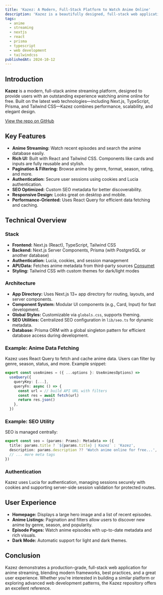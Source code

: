 ```yaml
---
title: 'Kazez: A Modern, Full-Stack Platform to Watch Anime Online'
description: 'Kazez is a beautifully designed, full-stack web application for streaming anime, built with Next.js, TypeScript, and Prisma. Explore its architecture, features, and what makes it unique.'
tags:
  - anime
  - streaming
  - nextjs
  - react
  - prisma
  - typescript
  - web development
  - tailwindcss
publishedAt: 2024-10-12
---
```


## Introduction

**Kazez** is a modern, full-stack anime streaming platform, designed to provide users with an outstanding experience watching anime online for free. Built on the latest web technologies—including Next.js, TypeScript, Prisma, and Tailwind CSS—Kazez combines performance, scalability, and elegant design.

[View the repo on GitHub](https://github.com/tiesen243/kazez)

## Key Features

- **Anime Streaming:** Watch recent episodes and search the anime database easily.
- **Rich UI:** Built with React and Tailwind CSS. Components like cards and inputs are fully reusable and stylish.
- **Pagination & Filtering:** Browse anime by genre, format, season, rating, and more.
- **Authentication:** Secure user sessions using cookies and Lucia authentication.
- **SEO Optimized:** Custom SEO metadata for better discoverability.
- **Responsive Design:** Looks great on desktop and mobile.
- **Performance-Oriented:** Uses React Query for efficient data fetching and caching.

## Technical Overview

### Stack

- **Frontend:** Next.js (React), TypeScript, Tailwind CSS
- **Backend:** Next.js Server Components, Prisma (with PostgreSQL or another database)
- **Authentication:** Lucia, cookies, and session management
- **API/Data:** Fetches anime metadata from third-party sources [Consumet](https://consumet.org/)
- **Styling:** Tailwind CSS with custom themes for dark/light modes

### Architecture

- **App Directory:** Uses Next.js 13+ app directory for routing, layouts, and server components.
- **Component System:** Modular UI components (e.g., Card, Input) for fast development.
- **Global Styles:** Customizable via `globals.css`, supports theming.
- **SEO Utilities:** Centralized SEO configuration in `lib/seo.ts` for dynamic metadata.
- **Database:** Prisma ORM with a global singleton pattern for efficient database access during development.

### Example: Anime Data Fetching

Kazez uses React Query to fetch and cache anime data. Users can filter by genre, season, status, and more. Example snippet:

```typescript
export const useAnimes = ({ ...options }: UseAnimesOptions) =>
  useQuery({
    queryKey: [...],
    queryFn: async () => {
      const url = // build API URL with filters
      const res = await fetch(url)
      return res.json()
    },
  })
```

### Example: SEO Utility

SEO is managed centrally:

```typescript
export const seo = (params: Prams): Metadata => ({
  title: params.title ? `${params.title} | Kazez` : 'Kazez',
  description: params.description ?? 'Watch anime online for free...',
  // ... more meta tags
})
```

### Authentication

Kazez uses Lucia for authentication, managing sessions securely with cookies and supporting server-side session validation for protected routes.

## User Experience

- **Homepage:** Displays a large hero image and a list of recent episodes.
- **Anime Listings:** Pagination and filters allow users to discover new anime by genre, season, and popularity.
- **Episode Pages:** Watch anime episodes with up-to-date metadata and rich visuals.
- **Dark Mode:** Automatic support for light and dark themes.

## Conclusion

Kazez demonstrates a production-grade, full-stack web application for anime streaming, blending modern frameworks, best practices, and a great user experience. Whether you're interested in building a similar platform or exploring advanced web development patterns, the Kazez repository offers an excellent reference.
